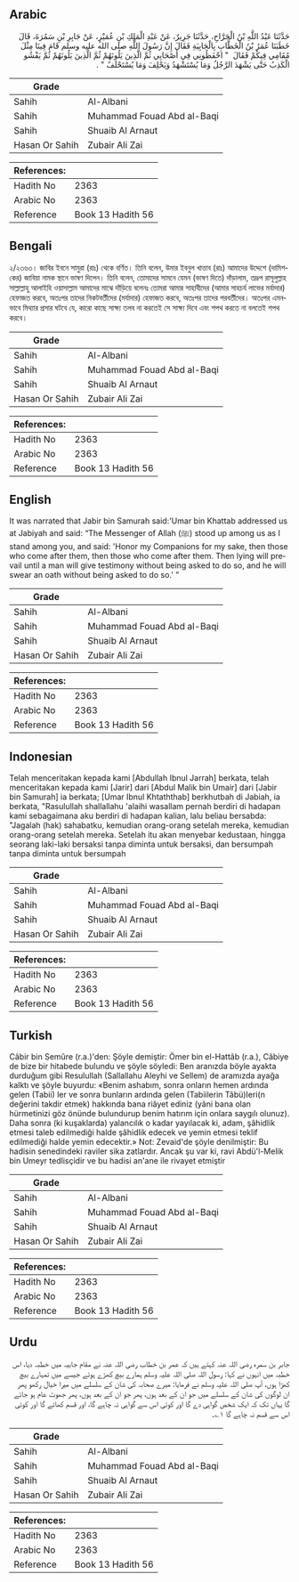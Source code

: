 ## Arabic


<div dir="rtl" lang="ar" style={{fontSize:'larger',backgroundColor:'#f8f9fa',padding:20}}>
حَدَّثَنَا عَبْدُ اللَّهِ بْنُ الْجَرَّاحِ، حَدَّثَنَا جَرِيرٌ، عَنْ عَبْدِ الْمَلِكِ بْنِ عُمَيْرٍ، عَنْ جَابِرِ بْنِ سَمُرَةَ، قَالَ خَطَبَنَا عُمَرُ بْنُ الْخَطَّابِ بِالْجَابِيَةِ فَقَالَ إِنَّ رَسُولَ اللَّهِ صلى الله عليه وسلم قَامَ فِينَا مِثْلَ مُقَامِي فِيكُمْ فَقَالَ ‏ "‏ احْفَظُونِي فِي أَصْحَابِي ثُمَّ الَّذِينَ يَلُونَهُمْ ثُمَّ الَّذِينَ يَلُونَهُمْ ثُمَّ يَفْشُو الْكَذِبُ حَتَّى يَشْهَدَ الرَّجُلُ وَمَا يُسْتَشْهَدُ وَيَحْلِفَ وَمَا يُسْتَحْلَفُ ‏"‏ ‏.‏
</div>
<div style={{backgroundColor:'#f8f9fa',padding:20, marginBottom: 10}}><table> <thead> <tr> <th>Grade</th> <th></th> </tr> </thead> <tbody> <tr><td>Sahih</td><td>Al-Albani</td></tr><tr><td>Sahih</td><td>Muhammad Fouad Abd al-Baqi</td></tr><tr><td>Sahih</td><td>Shuaib Al Arnaut</td></tr><tr><td>Hasan Or Sahih</td><td>Zubair Ali Zai</td></tr></tbody></table><table> <thead> <tr> <th>References:</th> <th></th> </tr> </thead> <tbody><tr><td>Hadith No</td><td>2363</td></tr><tr><td>Arabic No</td><td>2363</td></tr><tr><td>Reference</td><td>Book 13 Hadith 56</td></tr></tbody></table></div>

## Bengali


<div dir="ltr" lang="bn" style={{fontSize:'larger',backgroundColor:'#f8f9fa',padding:20}}>
২/২৩৬৩। জাবির ইবনে সামুরা (রাঃ) থেকে বর্ণিত। তিনি বলেন, উমার ইবনুল খাত্তাব (রাঃ) আমাদের উদ্দেশে (দামিশকের) জাবিয়া নামক স্থানে ভাষণ দিলেন। তিনি বলেন, তোমাদের সামনে যেমন (ভাষণ দিতে) দাঁড়ালাম, তদ্রূপ রাসূলুল্লাহ সাল্লাল্লাহু আলাইহি ওয়াসাল্লাম আমাদের মাঝে দাঁড়িয়ে বলেনঃ তোমরা আমার সাহাবীদের (আমার সাহচর্য লাভের মর্যাদার) হেফাজত করবে, অতঃপর তাদের নিকটবর্তীদের (মর্যাদার) হেফাজত করবে, অতঃপর তাদের পরবর্তীদের। অতঃপর এমনভাবে মিথ্যার প্রসার ঘটবে যে, কারো কাছে সাক্ষ্য তলব না করতেই সে সাক্ষ্য দিবে এবং শপথ করতে না বলতেই শপথ করবে।
</div>
<div style={{backgroundColor:'#f8f9fa',padding:20, marginBottom: 10}}><table> <thead> <tr> <th>Grade</th> <th></th> </tr> </thead> <tbody> <tr><td>Sahih</td><td>Al-Albani</td></tr><tr><td>Sahih</td><td>Muhammad Fouad Abd al-Baqi</td></tr><tr><td>Sahih</td><td>Shuaib Al Arnaut</td></tr><tr><td>Hasan Or Sahih</td><td>Zubair Ali Zai</td></tr></tbody></table><table> <thead> <tr> <th>References:</th> <th></th> </tr> </thead> <tbody><tr><td>Hadith No</td><td>2363</td></tr><tr><td>Arabic No</td><td>2363</td></tr><tr><td>Reference</td><td>Book 13 Hadith 56</td></tr></tbody></table></div>

## English


<div dir="ltr" lang="en" style={{fontSize:'larger',backgroundColor:'#f8f9fa',padding:20}}>
It was narrated that Jabir bin Samurah said:'Umar bin Khattab addressed us at Jabiyah and said: “The Messenger of Allah (ﷺ) stood up among us as I stand among you, and said: 'Honor my Companions for my sake, then those who come after them, then those who come after them. Then lying will prevail until a man will give testimony without being asked to do so, and he will swear an oath without being asked to do so.' ”
</div>
<div style={{backgroundColor:'#f8f9fa',padding:20, marginBottom: 10}}><table> <thead> <tr> <th>Grade</th> <th></th> </tr> </thead> <tbody> <tr><td>Sahih</td><td>Al-Albani</td></tr><tr><td>Sahih</td><td>Muhammad Fouad Abd al-Baqi</td></tr><tr><td>Sahih</td><td>Shuaib Al Arnaut</td></tr><tr><td>Hasan Or Sahih</td><td>Zubair Ali Zai</td></tr></tbody></table><table> <thead> <tr> <th>References:</th> <th></th> </tr> </thead> <tbody><tr><td>Hadith No</td><td>2363</td></tr><tr><td>Arabic No</td><td>2363</td></tr><tr><td>Reference</td><td>Book 13 Hadith 56</td></tr></tbody></table></div>

## Indonesian


<div dir="ltr" lang="id" style={{fontSize:'larger',backgroundColor:'#f8f9fa',padding:20}}>
Telah menceritakan kepada kami [Abdullah Ibnul Jarrah] berkata, telah menceritakan kepada kami [Jarir] dari [Abdul Malik bin Umair] dari [Jabir bin Samurah] ia berkata; [Umar Ibnul Khtaththab] berkhutbah di Jabiah, ia berkata, "Rasulullah shallallahu 'alaihi wasallam pernah berdiri di hadapan kami sebagaimana aku berdiri di hadapan kalian, lalu beliau bersabda: "Jagalah (hak) sahabatku, kemudian orang-orang setelah mereka, kemudian orang-orang setelah mereka. Setelah itu akan menyebar kedustaan, hingga seorang laki-laki bersaksi tanpa diminta untuk bersaksi, dan bersumpah tanpa diminta untuk bersumpah
</div>
<div style={{backgroundColor:'#f8f9fa',padding:20, marginBottom: 10}}><table> <thead> <tr> <th>Grade</th> <th></th> </tr> </thead> <tbody> <tr><td>Sahih</td><td>Al-Albani</td></tr><tr><td>Sahih</td><td>Muhammad Fouad Abd al-Baqi</td></tr><tr><td>Sahih</td><td>Shuaib Al Arnaut</td></tr><tr><td>Hasan Or Sahih</td><td>Zubair Ali Zai</td></tr></tbody></table><table> <thead> <tr> <th>References:</th> <th></th> </tr> </thead> <tbody><tr><td>Hadith No</td><td>2363</td></tr><tr><td>Arabic No</td><td>2363</td></tr><tr><td>Reference</td><td>Book 13 Hadith 56</td></tr></tbody></table></div>

## Turkish


<div dir="ltr" lang="tr" style={{fontSize:'larger',backgroundColor:'#f8f9fa',padding:20}}>
Câbir bin Semûre (r.a.)'den: Şöyle demiştir: Ömer bin el-Hattâb (r.a.), Câbiye de bize bir hitabede bulundu ve şöyle söyledi: Ben aranızda böyle ayakta durduğum gibi Resulullah (Sallallahu Aleyhi ve Sellem) de aramızda ayağa kalktı ve şöyle buyurdu: «Benim ashabım, sonra onların hemen ardında gelen (Tabii) ler ve sonra bunların ardında gelen (Tabiilerin Tâbü)Ieri(n değerini takdir etmek) hakkında bana riâyet ediniz (yâni bana olan hürmetinizi göz önünde bulundurup benim hatırım için onlara saygılı olunuz). Daha sonra (ki kuşaklarda) yalancılık o kadar yayılacak ki, adam, şâhidlik etmesi taleb edilmediği halde şâhidlik edecek ve yemin etmesi teklif edilmediği halde yemin edecektir.» Not: Zevaid'de şöyle denilmiştir: Bu hadisin senedindeki raviler sika zatlardır. Ancak şu var ki, ravi Abdü'l-Melik bin Umeyr tedlisçidir ve bu hadisi an'ane ile rivayet etmiştir
</div>
<div style={{backgroundColor:'#f8f9fa',padding:20, marginBottom: 10}}><table> <thead> <tr> <th>Grade</th> <th></th> </tr> </thead> <tbody> <tr><td>Sahih</td><td>Al-Albani</td></tr><tr><td>Sahih</td><td>Muhammad Fouad Abd al-Baqi</td></tr><tr><td>Sahih</td><td>Shuaib Al Arnaut</td></tr><tr><td>Hasan Or Sahih</td><td>Zubair Ali Zai</td></tr></tbody></table><table> <thead> <tr> <th>References:</th> <th></th> </tr> </thead> <tbody><tr><td>Hadith No</td><td>2363</td></tr><tr><td>Arabic No</td><td>2363</td></tr><tr><td>Reference</td><td>Book 13 Hadith 56</td></tr></tbody></table></div>

## Urdu


<div dir="rtl" lang="ur" style={{fontSize:'larger',backgroundColor:'#f8f9fa',padding:20}}>
جابر بن سمرہ رضی اللہ عنہ کہتے ہیں کہ عمر بن خطاب رضی اللہ عنہ نے مقام جابیہ میں خطبہ دیا، اس خطبہ میں انہوں نے کہا: رسول اللہ صلی اللہ علیہ وسلم ہمارے بیچ کھڑے ہوئے جیسے میں تمہارے بیچ کھڑا ہوں، آپ صلی اللہ علیہ وسلم نے فرمایا: میرے صحابہ کی شان کے سلسلے میں میرا خیال رکھو پھر ان لوگوں کی شان کے سلسلے میں جو ان کے بعد ہوں، پھر جو ان کے بعد ہوں، پھر جھوٹ عام ہو جائے گا یہاں تک کہ ایک شخص گواہی دے گا اور کوئی اس سے گواہی نہ چاہے گا، اور قسم کھائے گا اور کوئی اس سے قسم نہ چاہے گا ۱؎۔
</div>
<div style={{backgroundColor:'#f8f9fa',padding:20, marginBottom: 10}}><table> <thead> <tr> <th>Grade</th> <th></th> </tr> </thead> <tbody> <tr><td>Sahih</td><td>Al-Albani</td></tr><tr><td>Sahih</td><td>Muhammad Fouad Abd al-Baqi</td></tr><tr><td>Sahih</td><td>Shuaib Al Arnaut</td></tr><tr><td>Hasan Or Sahih</td><td>Zubair Ali Zai</td></tr></tbody></table><table> <thead> <tr> <th>References:</th> <th></th> </tr> </thead> <tbody><tr><td>Hadith No</td><td>2363</td></tr><tr><td>Arabic No</td><td>2363</td></tr><tr><td>Reference</td><td>Book 13 Hadith 56</td></tr></tbody></table></div>